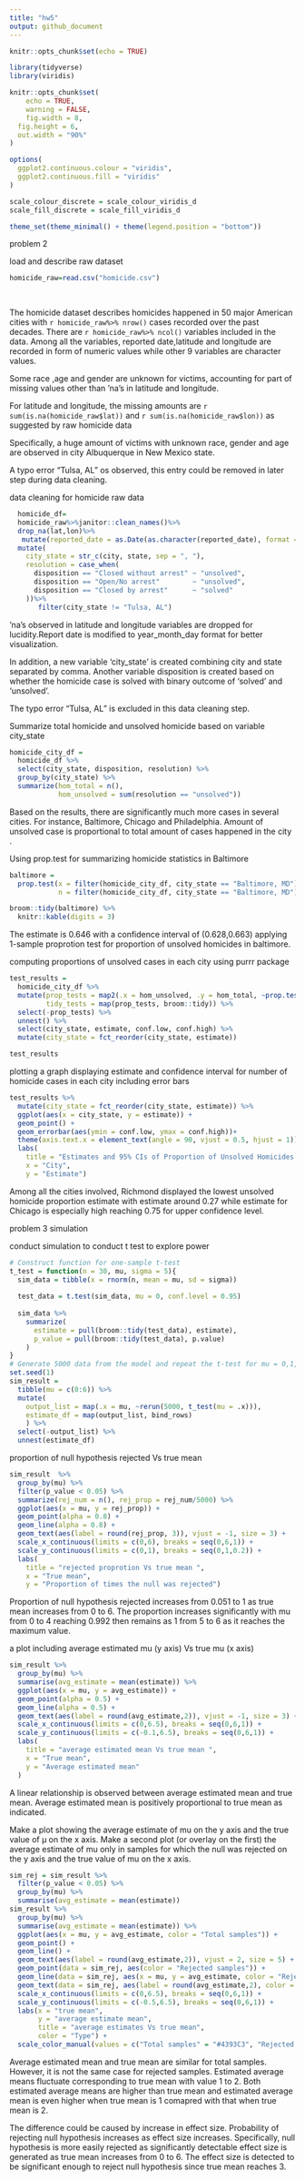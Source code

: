 ```yaml
---
title: "hw5"
output: github_document
---
```


```r
knitr::opts_chunk$set(echo = TRUE)
```


```r
library(tidyverse)
library(viridis)

knitr::opts_chunk$set(
	echo = TRUE,
	warning = FALSE,
	fig.width = 8, 
  fig.height = 6,
  out.width = "90%"
)

options(
  ggplot2.continuous.colour = "viridis",
  ggplot2.continuous.fill = "viridis"
)

scale_colour_discrete = scale_colour_viridis_d
scale_fill_discrete = scale_fill_viridis_d

theme_set(theme_minimal() + theme(legend.position = "bottom"))
```


problem 2 

load and describe raw dataset
```r
homicide_raw=read.csv("homicide.csv")
  
  
```
The homicide dataset describes homicides happened in 50 major American cities with ` r homicide_raw%>% nrow()` cases recorded over the past decades. There are `r homicide_raw%>% ncol()` variables included in the data. Among all the variables, reported date,latitude and longitude are recorded in form of numeric values while other 9 variables are character values. 

Some race ,age and gender are unknown for victims, accounting for part of missing values other than 'na's in latitude and longitude.

For latitude and longitude, the missing amounts are `r sum(is.na(homicide_raw$lat))` and `r sum(is.na(homicide_raw$lon))` as suggested by raw homicide data

Specifically, a huge amount of victims with unknown  race, gender and age are observed in  city Albuquerque in New Mexico state. 

A typo error "Tulsa, AL" os observed, this entry could be removed in later step during data cleaning. 






data cleaning for homicide raw data
```r

  homicide_df=
  homicide_raw%>%janitor::clean_names()%>%
  drop_na(lat,lon)%>%
   mutate(reported_date = as.Date(as.character(reported_date), format = "%Y%m%d")) %>% 
  mutate(
    city_state = str_c(city, state, sep = ", "),
    resolution = case_when(
      disposition == "Closed without arrest" ~ "unsolved",
      disposition == "Open/No arrest"        ~ "unsolved",
      disposition == "Closed by arrest"      ~ "solved"
    ))%>%
       filter(city_state != "Tulsa, AL") 
```
'na's observed in latitude and longitude variables are dropped for lucidity.Report date is modified to year_month_day format for better visualization.  

In addition, a new variable 'city_state ' is created combining city and state separated by comma. Another variable disposition is created based on whether the homicide case is solved with binary outcome of 'solved' and 'unsolved'. \

The typo error "Tulsa, AL" is excluded in this data cleaning step. 




Summarize total homicide and unsolved homicide based on variable city_state
```r
homicide_city_df = 
  homicide_df %>% 
  select(city_state, disposition, resolution) %>% 
  group_by(city_state) %>% 
  summarize(hom_total = n(),
            hom_unsolved = sum(resolution == "unsolved"))
```

Based on the results, there are significantly much more cases in several cities. For instance, Baltimore, Chicago and Philadelphia. Amount of unsolved case is proportional to total amount of cases happened in the city . 




Using prop.test for summarizing homicide statistics in Baltimore

```r
baltimore = 
  prop.test(x = filter(homicide_city_df, city_state == "Baltimore, MD") %>% pull(hom_unsolved),
            n = filter(homicide_city_df, city_state == "Baltimore, MD") %>% pull(hom_total)) 

broom::tidy(baltimore) %>% 
  knitr::kable(digits = 3)


```

The estimate is 0.646 with a confidence interval of (0.628,0.663) applying 1-sample proprotion test for proportion of unsolved homicides in baltimore.


computing proportions of unsolved cases in each city using  purrr package
```r
test_results = 
  homicide_city_df %>% 
  mutate(prop_tests = map2(.x = hom_unsolved, .y = hom_total, ~prop.test(x = .x, n = .y)),
         tidy_tests = map(prop_tests, broom::tidy)) %>% 
  select(-prop_tests) %>% 
  unnest() %>% 
  select(city_state, estimate, conf.low, conf.high) %>% 
  mutate(city_state = fct_reorder(city_state, estimate))

test_results
```


plotting a graph displaying estimate and confidence interval for number of homicide cases in each city including error bars

```r
test_results %>% 
  mutate(city_state = fct_reorder(city_state, estimate)) %>% 
  ggplot(aes(x = city_state, y = estimate)) + 
  geom_point() + 
  geom_errorbar(aes(ymin = conf.low, ymax = conf.high))+
  theme(axis.text.x = element_text(angle = 90, vjust = 0.5, hjust = 1)) +
  labs(
    title = "Estimates and 95% CIs of Proportion of Unsolved Homicides in All Cities",
    x = "City",
    y = "Estimate")
```

Among all the cities involved, Richmond displayed the lowest  unsolved homicide proportion estimate  with estimate around 0.27 while estimate for Chicago is especially high reaching 0.75 for upper confidence level. 





problem 3  simulation


conduct simulation to conduct t test to explore power 
```r
# Construct function for one-sample t-test
t_test = function(n = 30, mu, sigma = 5){
  sim_data = tibble(x = rnorm(n, mean = mu, sd = sigma)) 
    
  test_data = t.test(sim_data, mu = 0, conf.level = 0.95)
  
  sim_data %>% 
    summarize(
      estimate = pull(broom::tidy(test_data), estimate),
      p_value = pull(broom::tidy(test_data), p.value)
    )
}
# Generate 5000 data from the model and repeat the t-test for mu = 0,1,2,3,4,5,6
set.seed(1)
sim_result = 
  tibble(mu = c(0:6)) %>% 
  mutate(
    output_list = map(.x = mu, ~rerun(5000, t_test(mu = .x))),
    estimate_df = map(output_list, bind_rows)
    ) %>% 
  select(-output_list) %>% 
  unnest(estimate_df)


```



proportion of null hypothesis rejected Vs true mean


```r
sim_result  %>% 
  group_by(mu) %>%
  filter(p_value < 0.05) %>% 
  summarize(rej_num = n(), rej_prop = rej_num/5000) %>% 
  ggplot(aes(x = mu, y = rej_prop)) + 
  geom_point(alpha = 0.8) +
  geom_line(alpha = 0.8) +
  geom_text(aes(label = round(rej_prop, 3)), vjust = -1, size = 3) + 
  scale_x_continuous(limits = c(0,6), breaks = seq(0,6,1)) +
  scale_y_continuous(limits = c(0,1), breaks = seq(0,1,0.2)) +
  labs(
    title = "rejected proprotion Vs true mean ",
    x = "True mean",
    y = "Proportion of times the null was rejected")
```

Proportion of null hypothesis rejected increases from 0.051 to 1 as true mean increases from 0 to 6. The proportion increases significantly with mu from 0 to 4  reaching 0.992 then remains as 1 from 5 to 6 as it reaches the maximum value. 



a plot including average estimated mu (y axis) Vs  true mu (x axis) 
```r
sim_result %>% 
  group_by(mu) %>% 
  summarise(avg_estimate = mean(estimate)) %>% 
  ggplot(aes(x = mu, y = avg_estimate)) +
  geom_point(alpha = 0.5) +
  geom_line(alpha = 0.5) +
  geom_text(aes(label = round(avg_estimate,2)), vjust = -1, size = 3) + 
  scale_x_continuous(limits = c(0,6.5), breaks = seq(0,6,1)) +
  scale_y_continuous(limits = c(-0.1,6.5), breaks = seq(0,6,1)) +
  labs(
    title = "average estimated mean Vs true mean ",
    x = "True mean",
    y = "Average estimated mean"
  ) 

```

A linear relationship is observed between average estimated mean and true mean. Average estimated mean is positively proportional to true mean as indicated. 






Make a plot showing the average estimate of mu  on the y axis and the true value of μ on the x axis. Make a second plot (or overlay on the first) the average estimate of mu only in samples for which the null was rejected on the y axis and the true value of mu on the x axis.

```r


sim_rej = sim_result %>% 
  filter(p_value < 0.05) %>% 
  group_by(mu) %>% 
  summarise(avg_estimate = mean(estimate)) 
sim_result %>% 
  group_by(mu) %>% 
  summarise(avg_estimate = mean(estimate)) %>% 
  ggplot(aes(x = mu, y = avg_estimate, color = "Total samples")) +
  geom_point() +
  geom_line() + 
  geom_text(aes(label = round(avg_estimate,2)), vjust = 2, size = 5) + 
  geom_point(data = sim_rej, aes(color = "Rejected samples")) +
  geom_line(data = sim_rej, aes(x = mu, y = avg_estimate, color = "Rejected samples")) + 
  geom_text(data = sim_rej, aes(label = round(avg_estimate,2), color = "Rejected samples"), vjust = -1, size = 5) + 
  scale_x_continuous(limits = c(0,6.5), breaks = seq(0,6,1)) +
  scale_y_continuous(limits = c(-0.5,6.5), breaks = seq(0,6,1)) +
  labs(x = "true mean",
       y = "average estimate mean",
       title = "average estimates Vs true mean",
       color = "Type") +
  scale_color_manual(values = c("Total samples" = "#4393C3", "Rejected samples" = "#D6604D"))
```


Average estimated mean and true mean are similar for total samples. However, it is not the same case for rejected samples. Estimated average means fluctuate corresponding to true mean with value 1 to 2. Both estimated average means are higher than true mean and estimated average mean is even higher when true mean is 1 comapred with that when true mean is 2. 


The difference could be caused by increase in effect size. Probability of rejecting null hypothesis increases as effect size increases. Specifically, null hypothesis is more easily rejected as significantly detectable effect size is generated as true mean increases from 0 to 6. The effect size is  detected to be  significant enough to reject null hypothesis since true mean reaches 3. 
